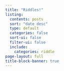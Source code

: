 ```yaml
---
title: "Riddles!"
listing:
  contents: posts
  sort: "date desc"
  type: default
  categories: false
  sort-ui: false
  filter-ui: false
  include:
    categories: riddle
page-layout: full
title-block-banner: true
---
```



